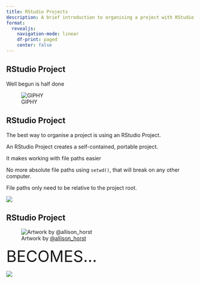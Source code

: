 ```yaml
---
title: RStudio Projects
description: A brief introduction to organising a project with RStudio Projects
format: 
  revealjs: 
    navigation-mode: linear
    df-print: paged
    center: false
---
```


## RStudio Project

Well begun is half done

![GIPHY](https://media.giphy.com/media/Hu6zl8U7QdzPy/giphy.gif)

## RStudio Project {.smaller}

The best way to organise a project is using an RStudio Project.

An RStudio Project creates a self-contained, portable project.

It makes working with file paths easier

No more absolute file paths using `setwd()`, that will break
on any other computer.

File paths only need to be relative to the project root.

![](https://cdn.myportfolio.com/45214904-6a61-4e23-98d6-b140f8654a40/e684ee45-98fc-469e-997c-e2d68b0096cd.png?h=7d3883c5f8cc2af55fcbb34059b83b3f){img-alt="A cartoon of a cracked glass cube looking frustrated with casts on its arm and leg, with bandaids on it, containing “setwd”, looks on at a metal riveted cube labeled “R Proj” holding a skateboard looking sympathetic, and a smaller cube with a helmet on labeled “here” doing a trick on a skateboard."}


## RStudio Project

::: {.r-stack}
![Artwork by [@allison_horst](https://twitter.com/allison_horst)](https://cdn.myportfolio.com/45214904-6a61-4e23-98d6-b140f8654a40/483e1776-7126-4255-8e84-0557c397025f_rw_3840.png?h=8258ada8e913b11ee257bb7fa42d42f2){.fragment .fade-out fig-alt='A frustrated looking little monster in front of a very disorganized cooking area, with smoke and fire coming from a pot surrounded by a mess of bowls, utensils, and scattered ingredients.'}

[BECOMES...]{.fragment .fade-in-then-out style="font-size: 3em"}

![](https://cdn.myportfolio.com/45214904-6a61-4e23-98d6-b140f8654a40/5c559781-f15a-4be9-8af0-426fcc71a9e8_rw_3840.png?h=e99f725df0ff33ab0a31855b24cb79f2){.fragment fig-alt='An organized kitchen with sections labeled "tools", "report" and "files", while a monster in a chefs hat stirs in a bowl labeled "code."'}
:::
